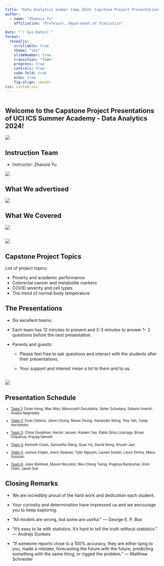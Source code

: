 ```yaml
---
title: "Data Analytics Summer Camp 2024: Capstone Project Presentations"
author: 
  - name: "Zhaoxia Yu"
    affiliation: "Professor, Department of Statistics"
    
date: "`r Sys.Date()`"
format: 
  revealjs:
    scrollable: true
    theme: "sky"
    slideNumber: true
    transition: "fade"
    progress: true
    controls: true
    code-fold: true
    echo: true
    fig-align: center
css: custom.css
---
```


```r
```

## Welcome to the Capstone Project Presentations of UCI ICS Summer Academy - Data Analytics 2024!

![](images/clipboard-1045273716.png){fig-align="center"}

## Instruction Team

-   Instructor: Zhaoxia Yu

![](images/clipboard-3740061059.png){fig-align="center"}

## What We advertised

![](images/clipboard-493202362.png){fig-align="center"}

## What We Covered

![](images/clipboard-709077326.png){fig-align="center"}

## 

![](images/clipboard-842169705.png){fig-align="center"}

## Capstone Project Topics

List of project topics:

-   Poverty and academic performance
-   Colorectal cancer and metabolite markers
-   COVID severity and cell types
-   The trend of normal body temperature

## The Presentations

-   Six excellent teams.

-   Each team has 12 minutes to present and 2-3 minutes to answer 1- 2 questions before the next presentation.

-   Parents and guests:

    -   Please feel free to ask questions and interact with the students after their presentations.

    -   Your support and interest mean a lot to them and to us.


## 

![](images/clipboard-1848337189.png){fig-align="center"}

## Presentation Schedule

::: {style="font-size: 80%"}
-   [Team 1](https://www.canva.com/design/DAGLDZ3FV68/ztN1l8k8kGD_oT9-0bvPZw/view?utm_content=DAGLDZ3FV68&utm_campaign=designshare&utm_medium=link&utm_source=editor): Dylan Hong, Max Woo, Manusvath Gurudahta, Seher Subedara, Sahana Ananth, Anaika Nagireddy

-   [Team 2](): Evan Oshima, Jiwon Chung, Reese Zhong, Alexander Wong, Troy Yeh, Ceidy Hernandez

-   [Team 3](https://docs.google.com/presentation/d/135epUDa3w-AEaGUaAD5DOUTWcpXXq5BwKWyy0Xvoz68/edit?usp=sharing): Chloe Goodman, Hector Jessen, Kaiwen Yao, Pablo Silva Lizarraga, Bryan Chipahua, Prayag Sameth

-   [Team 4](https://docs.google.com/presentation/d/1_mYEPd4jQflwc2ZnFiigdftF6noUvtKkBxyBcgP9Dq8/edit?usp=drive_link): Kenneth Coats, Samantha Wang, Quan Ho, David Wong, Khushi Jain

-   [Team 5](https://docs.google.com/presentation/d/1GJFzOPDyU0KV4R5XXnsgnQ2_AhUg42wq0Du7b2yYRFw/edit?usp=drive_link): Joshua Virgen, Avery Seaman, Tyler Nguyen, Lauren Sunkin, Laura Zimmy, Manu Golozari

-   [Team 6](https://docs.google.com/presentation/d/1LDwaIwLH2hPvkcee4EU3j2qCgzi78B_FOgSacDJpKvg/edit?usp=drive_link): Jules Mykheal, Mason Neurator, Wei-Cheng Tseng, Pragnya Ramkumar, Alvin Chen, Jason Sun
:::

## Closing Remarks

-   We are incredibly proud of the hard work and dedication each student.

-   Your curiosity and determination have impressed us and we encourage you to keep exploring.

-   "All models are wrong, but some are useful." — George E. P. Box

-   "It’s easy to lie with statistics. It’s hard to tell the truth without statistics.” — Andrejs Dunkels

-   "If someone reports close to a 100% accuracy, they are either lying to you, made a mistake, forecasting the future with the future, predicting something with the same thing, or rigged the problem." — Matthew Schneider
